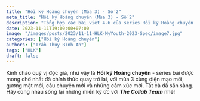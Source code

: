```yaml
---
title: "Hồi ký Hoàng chuyên (Mùa 3) - Số 2"
meta_title: "Hồi ký Hoàng chuyên (Mùa 3) - Số 2"
description: "Tổng hợp các bài viết 4-6 của series Hồi ký Hoàng chuyên - Mùa 3"
date: 2023-11-11T19:00:00+07:00
image: "/images/posts/2023/11-11-HLK-MyYouth-2023-Spec/image7.jpg"
categories: ["Hồi ký Hoàng chuyên"]
authors: ["Trần Thụy Bình An"]
tags: ["HLK"]
draft: false
---
```


Kính chào quý vị độc giả, như vậy là **Hồi ký Hoàng chuyên** - series bài được mong chờ nhất đã chính thức quay 
trở lại, với mùa 3 cùng diện mạo mới, gương mặt mới, câu chuyện mới và những cảm xúc mới. Tất cả đã sẵn sàng. 
Hãy cùng nhau sống lại những miền ký ức với **_The Collab Team_** nhé!



<NewTabs client:load>
  <NewTab name="S1">
    <FirstPost />
  </NewTab>
  <NewTab name="S2">
    <SecondPost />
  </NewTab>
  <NewTab name="S3">
    <ThirdPost />
  </NewTab>
</NewTabs>
